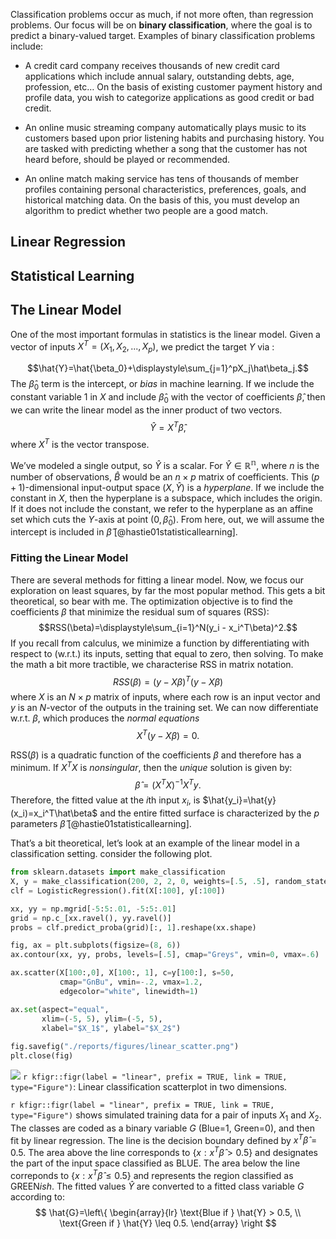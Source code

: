 

Classification problems occur as much, if not more often, than regression problems. Our focus will be on **binary classification**, where the goal is to predict a binary-valued target.  Examples of binary classification problems include:  

* A credit card company receives thousands of new credit card applications which include annual salary, outstanding debts, age, profession, etc... On the basis of existing customer payment history and profile data, you wish to categorize applications as good credit or bad credit.    

* An online music streaming company automatically plays music to its customers based upon prior listening habits and purchasing history. You are tasked with predicting whether a song that the customer has not heard before, should be played or recommended.     

* An online match making service has tens of thousands of member profiles containing personal characteristics, preferences, goals, and historical matching data.  On the basis of this, you must develop an algorithm to predict whether two people are a good match.   



## Linear Regression


## Statistical Learning

## The Linear Model
One of the most important formulas in statistics is the linear model. Given a vector of inputs $X^T = (X_1, X_2, ..., X_p)$, we predict the target $Y$ via :

$$\hat{Y}=\hat{\beta_0}+\displaystyle\sum_{j=1}^pX_j\hat\beta_j.$$
The $\hat\beta_0$ term is the intercept, or *bias* in machine learning. If we include the constant variable $1$ in $X$ and include $\hat\beta_0$ with the vector of coefficients $\hat\beta$, then we can write the linear model as the inner product of two vectors.
$$\hat{Y}=X^T\hat\beta,$$
where $X^T$ is the vector transpose. 

We've modeled a single output, so $\hat{Y}$ is a scalar. For $\hat{Y} \in \mathbb{R^n}$, where $n$ is the number of observations, $\hat{B}$ would be an $n \times p$ matrix of coefficients. This ($p+1$)-dimensional input-output space ($X,\hat{Y}$) is a *hyperplane*. If we include the constant in $X$, then the hyperplane is a subspace, which includes the origin.  If it does not include the constant, we refer to the hyperplane as an affine set which cuts the $Y$-axis at point ($0,\hat\beta_0$).  From here, out, we will assume the intercept is included in $\hat\beta$ [@hastie01statisticallearning]. 

### Fitting the Linear Model
There are several methods for fitting a linear model. Now, we focus our exploration on least squares, by far the most popular method. This gets a bit theoretical, so bear with me. The optimization objective is to find the coefficients $\beta$ that minimize the residual sum of squares (RSS):
$$RSS(\beta)=\displaystyle\sum_{i=1}^N(y_i - x_i^T\beta)^2.$$
If you recall from calculus, we minimize a function by differentiating with respect to (w.r.t.) its inputs, setting that equal to zero, then solving. To make the math a bit more tractible, we characterise RSS in matrix notation.
$$RSS(\beta)=(y-X\beta)^T(y-X\beta)$$
where $X$ is an $N \times p$ matrix of inputs, where each row is an input vector and $y$ is an $N$-vector of the outputs in the training set. We can now differentiate w.r.t. $\beta$, which produces the *normal* *equations*
$$X^T(y-X\beta)=0.$$

RSS($\beta$) is a quadratic function of the coefficients $\beta$ and therefore has a minimum. If $X^TX$ is *nonsingular*, then the *unique* solution is given by:
$$\hat\beta = (X^TX)^{-1}X^Ty.$$
Therefore, the fitted value at the $i$th input $x_i$, is $\hat{y_i}=\hat{y}(x_i)=x_i^T\hat\beta$ and the entire fitted surface is characterized by the $p$ parameters $\hat\beta$ [@hastie01statisticallearning].

That's a bit theoretical, let's look at an example of the linear model in a classification setting. consider the following plot.

```python
from sklearn.datasets import make_classification
X, y = make_classification(200, 2, 2, 0, weights=[.5, .5], random_state=15)
clf = LogisticRegression().fit(X[:100], y[:100])

xx, yy = np.mgrid[-5:5:.01, -5:5:.01]
grid = np.c_[xx.ravel(), yy.ravel()]
probs = clf.predict_proba(grid)[:, 1].reshape(xx.shape)

fig, ax = plt.subplots(figsize=(8, 6))
ax.contour(xx, yy, probs, levels=[.5], cmap="Greys", vmin=0, vmax=.6)

ax.scatter(X[100:,0], X[100:, 1], c=y[100:], s=50,
           cmap="GnBu", vmin=-.2, vmax=1.2,
           edgecolor="white", linewidth=1)

ax.set(aspect="equal",
       xlim=(-5, 5), ylim=(-5, 5),
       xlabel="$X_1$", ylabel="$X_2$")
       
fig.savefig("./reports/figures/linear_scatter.png")
plt.close(fig)
```

![](../reports/figures/linear_scatter.png)
`r kfigr::figr(label = "linear", prefix = TRUE, link = TRUE, type="Figure")`: Linear classification scatterplot in two dimensions.

`r kfigr::figr(label = "linear", prefix = TRUE, link = TRUE, type="Figure")` shows simulated training data for a pair of inputs $X_1$ and $X_2$. The classes are coded as a binary variable $G$ (Blue=1, Green=0), and then fit by linear regression.  The line is the decision boundary defined by $x^T\hat\beta=0.5$. The area above the line corresponds to ${\{x:x^T\hat\beta > 0.5}\}$ and designates the part of the input space classified as BLUE. The area below the line correponds to ${\{x:x^T\hat\beta \le 0.5}\}$ and represents the region classified as GREEN$ish$. The fitted values $\hat{Y}$ are converted to a fitted class variable $G$ according to:
$$
\hat{G}=\left\{
\begin{array}{lr}
  \text{Blue if } \hat{Y} > 0.5, \\
  \text{Green if } \hat{Y} \leq 0.5. 
\end{array}
\right
$$

